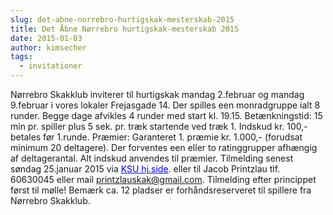 ```yaml
---
slug: det-abne-norrebro-hurtigskak-mesterskab-2015
title: Det Åbne Nørrebro hurtigskak-mesterskab 2015
date: 2015-01-03
author: kimsecher
tags:
  - invitationer
---
```

Nørrebro Skakklub inviterer til hurtigskak mandag 2.februar og mandag 9.februar i vores lokaler Frejasgade 14.
Der spilles een monradgruppe ialt 8 runder. Begge dage afvikles 4 runder med start kl. 19.15.
Betænkningstid: 15 min pr. spiller plus 5 sek. pr. træk startende ved træk 1.
Indskud kr. 100,- betales før 1.runde.
Præmier: Garanteret 1. præmie kr. 1.000,- (forudsat minimum 20 deltagere).
Der forventes een eller to ratinggrupper afhængig af deltagerantal. Alt indskud anvendes til præmier.
Tilmelding senest søndag 25.januar 2015 via <span style="color: #0000ff;"><a style="color: #0000ff;" href="http://ksu.dk/kalender/dotnet/viskalender.aspx?id=1437">KSU hj.side</a></span>. eller til Jacob Printzlau tlf. 60630045 eller mail printzlauskak@gmail.com.
Tilmelding efter princippet først til mølle! Bemærk ca. 12 pladser er forhåndsreserveret til spillere fra Nørrebro Skakklub.
